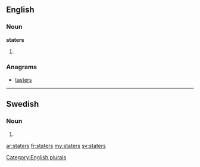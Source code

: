==English==

===Noun===
'''staters'''

# {{plural of|[[stater]]}}

===Anagrams===
* [[tasters#English|tasters]]

[[Category:English plurals]]

----

==Swedish==

===Noun===
{{infl|sv|noun form}}

# {{sv-noun-form-indef-gen-pl|stat}}

[[ar:staters]]
[[fr:staters]]
[[my:staters]]
[[sv:staters]]